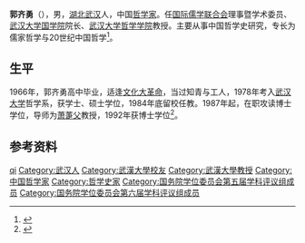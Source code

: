 {{Infobox_Person
| name = 郭齐勇
|image=
|box_width= 200
| Sex = 男 
| now = [[哲学家|哲学家]]
| period = 
| nationality = {{PRC}}
| place_of_birth = {{PRC}}[[湖北省|湖北省]][[武汉市|武汉市]]
| birth_date= {{birth date|1947|10|1}}
| death_place= 
| death_date= 
| education= 
*武汉大学哲学学士
*武汉大学哲学硕士
*武汉大学哲学博士
| past =
| work =
*《中国哲学智慧的探索》
*《中国儒学之精神》
*《熊十力思想研究》
*《天地间一个读书人—熊十力传》
*《钱穆评传》
*《梁漱溟哲学思想》
*《传统道德与当代人生》
*《中华文化通志—诸子学志》
}}

'''郭齐勇'''（{{bd|1947年||||catIdx=G郭}}），男，[[湖北|湖北]][[武汉|武汉]]人，中国[[哲学家|哲学家]]。任[[国际儒学联合会|国际儒学联合会]]理事暨学术委员、[[武汉大学国学院|武汉大学国学院]]院长、[[武汉大学哲学学院|武汉大学哲学学院]]教授。主要从事中国哲学史研究，专长为儒家哲学与20世纪中国哲学<ref>{{cite web|url=http://www.guoxue.com/nowpeople/people22/people_guoqiyong.htm|title=郭齐勇|publisher=国学网}}</ref>。

== 生平 ==
1966年，郭齐勇高中毕业，适逢[[文化大革命|文化大革命]]，当过知青与工人，1978年考入[[武汉大学|武汉大学]]哲学系，获学士、硕士学位，1984年底留校任教。1987年起，在职攻读博士学位，导师为[[萧萐父|萧萐父]]教授，1992年获博士学位<ref>{{cite web|url=http://www.confuchina.com/xuezhe%20wenji/guo%20qiyong.htm|title=郭齐勇文集|publisher=中国儒学网}}</ref>。

== 参考资料 ==
{{reflist}}

{{国务院学位委员会第五届学科评议组/哲学}}
{{国务院学位委员会第六届学科评议组/哲学}}

{{Authority control}}
{{DEFAULTSORT:Guo qiyong}}
[[Category:郭姓|qi]]
[[Category:武汉人|Category:武汉人]]
[[Category:武漢大學校友|Category:武漢大學校友]]
[[Category:武漢大學教授|Category:武漢大學教授]]
[[Category:中国哲学家|Category:中国哲学家]]
[[Category:哲学史家|Category:哲学史家]]
[[Category:国务院学位委员会第五届学科评议组成员|Category:国务院学位委员会第五届学科评议组成员]]
[[Category:国务院学位委员会第六届学科评议组成员|Category:国务院学位委员会第六届学科评议组成员]]

{{china-academic-bio-stub}}